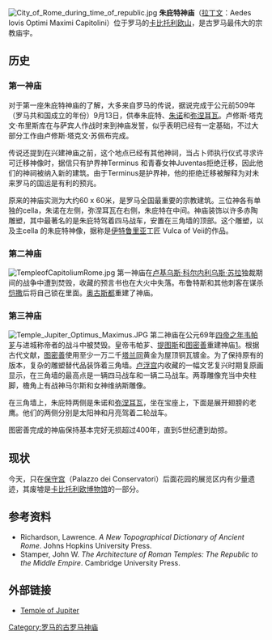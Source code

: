 [[File:City_of_Rome_during_time_of_republic.jpg|right]]
'''朱庇特神庙'''（[[拉丁文|拉丁文]]：Aedes Iovis Optimi Maximi Capitolini）位于罗马的[[卡比托利欧山|卡比托利欧山]]，是古罗马最伟大的宗教庙宇。

==历史==

===第一神庙===
对于第一座朱庇特神庙的了解，大多来自罗马的传说，据说完成于公元前509年（罗马共和国成立的年份）9月13日，供奉朱庇特、[[朱诺_(神话)|朱诺]]和[[弥涅耳瓦|弥涅耳瓦]]。卢修斯·塔克文·布里斯库在与萨宾人作战时来到神庙发誓，似乎表明已经有一定基础，不过大部分工作由卢修斯·塔克文·苏佩布完成。

传说还提到在兴建神庙之前，这个地点已经有其他神祠，当占卜师执行仪式寻求许可迁移神像时，据信只有护界神Terminus 和青春女神Juventas拒绝迁移，因此他们的神祠被纳入新的建筑。由于Terminus是护界神，他的拒绝迁移被解释为对未来罗马的国运是有利的预兆。

原来的神庙实测为大约60 x 60米，是罗马全国最重要的宗教建筑。三位神各有单独的cella，朱诺在左侧，弥涅耳瓦在右侧，朱庇特在中间。神庙装饰以许多赤陶雕塑，其中最著名的是朱庇特驾着四马战车，安置在三角墙的顶部。这个雕塑，以及主cella 的朱庇特神像，据称是[[伊特鲁里亚|伊特鲁里亚]]工匠 Vulca of Veii的作品。 

===第二神庙===
[[File:TempleofCapitoliumRome.jpg|right]]
第一神庙在[[卢基乌斯·科尔内利乌斯·苏拉|卢基乌斯·科尔内利乌斯·苏拉]]独裁期间的战争中遭到焚毁，收藏的预言书也在大火中失落。布鲁特斯和其他刺客在谋杀[[恺撒|恺撒]]后将自己锁在里面。[[奥古斯都|奥古斯都]]重建了神庙。

===第三神庙===
[[File:Temple_Jupiter_Optimus_Maximus.JPG|thumb]]
第二神庙在公元69年[[四帝之年|四帝之年]][[韦帕芗|韦帕芗]]与进城称帝者的战斗中被焚毁。皇帝韦帕芗、[[提图斯|提图斯]]和[[图密善|图密善]]重建神庙[https://web.archive.org/web/20050522065623/http://ancientworlds.net/aw/Places/Place/324684]。根据古代文献，[[图密善|图密善]]使用至少一万二千[[塔兰同|塔兰同]]黄金为屋顶铜瓦镀金。为了保持原有的版本，复杂的雕塑替代品装饰着三角墙。[[卢浮宫|卢浮宫]]内收藏的一幅文艺复兴时期复原画显示，在三角墙的最高点是一辆四马战车和一辆二马战车。两尊雕像充当中央柱脚，檐角上有战神马尔斯和女神维纳斯雕像。

在三角墙上，朱庇特两侧是朱诺和[[弥涅耳瓦|弥涅耳瓦]]，坐在宝座上，下面是展开翅膀的老鹰。他们的两侧分别是太阳神和月亮驾着二轮战车。

图密善完成的神庙保持基本完好无损超过400年，直到5世纪遭到劫掠。 

==现状==
今天，只在[[保守宫|保守宫]]（Palazzo dei Conservatori）后面花园的展览区内有少量遗迹，其废墟是[[卡比托利欧博物馆|卡比托利欧博物馆]]的一部分。

==参考资料==
* Richardson, Lawrence. ''A New Topographical Dictionary of Ancient Rome''. Johns Hopkins University Press.
* Stamper, John W. ''The Architecture of Roman Temples: The Republic to the Middle Empire''. Cambridge University Press.
{{commonscat|Temple of Jupiter (Capitoline Hill)}}
==外部链接==
* [http://penelope.uchicago.edu/Thayer/E/Gazetteer/Places/Europe/Italy/Lazio/Roma/Rome/_Texts/PLATOP*/Aedes_Jovis_Capitolini.html Temple of Jupiter] {{Wayback|url=http://penelope.uchicago.edu/Thayer/E/Gazetteer/Places/Europe/Italy/Lazio/Roma/Rome/_Texts/PLATOP*/Aedes_Jovis_Capitolini.html |date=20200610054144 }}
{{罗马地标}}

[[Category:罗马的古罗马神庙|Category:罗马的古罗马神庙]]